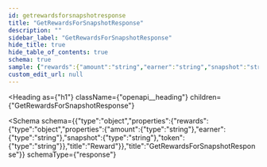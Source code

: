 ```yaml
---
id: getrewardsforsnapshotresponse
title: "GetRewardsForSnapshotResponse"
description: ""
sidebar_label: "GetRewardsForSnapshotResponse"
hide_title: true
hide_table_of_contents: true
schema: true
sample: {"rewards":{"amount":"string","earner":"string","snapshot":"string","token":"string"}}
custom_edit_url: null
---
```



<Heading
  as={"h1"}
  className={"openapi__heading"}
  children={"GetRewardsForSnapshotResponse"}
>
</Heading>





<Schema
  schema={{"type":"object","properties":{"rewards":{"type":"object","properties":{"amount":{"type":"string"},"earner":{"type":"string"},"snapshot":{"type":"string"},"token":{"type":"string"}},"title":"Reward"}},"title":"GetRewardsForSnapshotResponse"}}
  schemaType={"response"}
>
  
</Schema>
            
